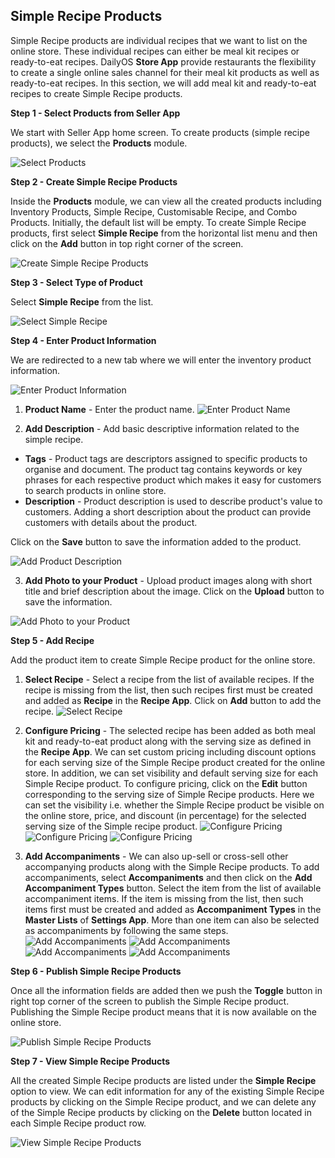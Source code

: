 ## Simple Recipe Products

Simple Recipe products are individual recipes that we want to list on the online store. These individual recipes can either be meal kit recipes or ready-to-eat recipes. DailyOS **Store App** provide restaurants the flexibility to create a single online sales channel for their meal kit products as well as ready-to-eat recipes. In this section, we will add meal kit and ready-to-eat recipes to create Simple Recipe products.

**Step 1 - Select Products from Seller App**

We start with Seller App home screen. To create products (simple recipe products), we select the **Products** module.

![Select Products](/images/store/simpleRecipe/Step1.png "Select Products")

**Step 2 - Create Simple Recipe Products** 

Inside the **Products** module, we can view all the created products including Inventory Products, Simple Recipe, Customisable Recipe, and Combo Products. Initially, the default list will be empty. To create Simple Recipe products, first select **Simple Recipe** from the horizontal list menu and then click on the **Add** button in top right corner of the screen.

![Create Simple Recipe Products](/images/store/simpleRecipe/Step2.png "Create Simple Recipe Products")

**Step 3 - Select Type of Product**

Select  **Simple Recipe**  from the list.

![Select Simple Recipe](/images/store/simpleRecipe/Step3.png "Select Simple Recipe")

**Step 4 - Enter Product Information**

We are redirected to a new tab where we will enter the inventory product information.

![Enter Product Information](/images/store/simpleRecipe/Step4.0.png "Enter Product Information")

1. **Product Name** - Enter the product name.
![Enter Product Name](/images/store/simpleRecipe/Step4.1.png "Enter Product Name")

2.  **Add Description**  - Add basic descriptive information related to the simple recipe.
 -   **Tags**  - Product tags are descriptors assigned to specific products to organise and document. The product tag contains keywords or key phrases for each respective product which makes it easy for customers to search products in online store.
 -   **Description**  - Product description is used to describe product's value to customers. Adding a short description about the product can provide customers with details about the product.

 Click on the  **Save**  button to save the information added to the product.

 ![Add Product Description](/images/store/simpleRecipe/Step4.2.png "Add Product Description")

3. **Add Photo to your Product** - Upload product images along with short title and brief description about the image. Click on the **Upload** button to save the information.

 ![Add Photo to your Product](/images/store/simpleRecipe/Step4.3.png "Add Photo to your Product")

**Step 5 - Add Recipe**

Add the product item to create Simple Recipe product for the online store.

1. **Select Recipe** - Select a recipe from the list of available recipes. If the recipe is missing from the list, then such recipes first must be created and added as **Recipe** in the **Recipe App**. Click on **Add** button to add the recipe.
 ![Select Recipe](/images/store/simpleRecipe/Step5.1.png "Select Recipe")

2. **Configure Pricing** - The selected recipe has been added as both meal kit and ready-to-eat product along with the serving size as defined in the **Recipe App**.
We can set custom pricing including discount options for each serving size of the Simple Recipe product created for the online store. In addition, we can set visibility and default serving size for each Simple Recipe product.
To configure pricing, click on the **Edit** button corresponding to the serving size of Simple Recipe products. Here we can set the visibility i.e. whether the Simple Recipe product be visible on the online store, price, and discount (in percentage) for the selected serving size of the Simple recipe product.
 ![Configure Pricing](/images/store/simpleRecipe/Step5.2.0.png "Configure Pricing")
 ![Configure Pricing](/images/store/simpleRecipe/Step5.2.1.png "Configure Pricing")
 ![Configure Pricing](/images/store/simpleRecipe/Step5.2.2.png "Configure Pricing")

3. **Add Accompaniments** - We can also up-sell or cross-sell other accompanying products along with the Simple Recipe products. To add accompaniments, select **Accompaniments** and then click on the **Add Accompaniment Types** button. Select the item from the list of available accompaniment items. If the item is missing from the list, then such items first must be created and added as **Accompaniment Types** in the **Master Lists** of **Settings App**. More than one item can also be selected as accompaniments by following the same steps.
 ![Add Accompaniments](/images/store/simpleRecipe/Step5.3.0.png "Add Accompaniments") 
 ![Add Accompaniments](/images/store/simpleRecipe/Step5.3.1.png "Add Accompaniments")
 ![Add Accompaniments](/images/store/simpleRecipe/Step5.3.2.png "Add Accompaniments")
 ![Add Accompaniments](/images/store/simpleRecipe/Step5.3.3.png "Add Accompaniments")

**Step 6 - Publish Simple Recipe Products**

Once all the information fields are added then we push the  **Toggle**  button in right top corner of the screen to publish the Simple Recipe product. Publishing the Simple Recipe product means that it is now available on the online store.

![Publish Simple Recipe Products](/images/store/simpleRecipe/Step6.png "Publish Simple Recipe Products")

**Step 7 - View Simple Recipe Products**

All the created Simple Recipe products are listed under the  **Simple Recipe**  option to view. We can edit information for any of the existing Simple Recipe products by clicking on the Simple Recipe product, and we can delete any of the Simple Recipe products by clicking on the  **Delete**  button located in each Simple Recipe product row.

![View Simple Recipe Products](/images/store/simpleRecipe/Step7.png "View Simple Recipe Products")